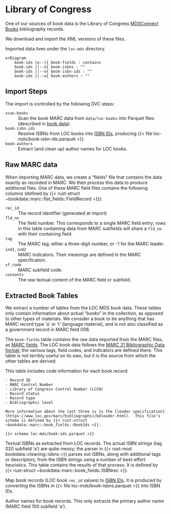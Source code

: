 # Library of Congress

One of our sources of book data is the Library of Congress [MDSConnect Books](https://www.loc.gov/cds/products/MDSConnect-books_all.html) bibliography records.

We download and import the XML versions of these files.

Imported data lives under the `loc-mds` directory.

```mermaid
erDiagram
    book-ids |o--|{ book-fields : contains
    book-ids ||--o{ book-isbns : ""
    book-ids ||--o{ book-isbn-ids : ""
    book-ids ||--o{ book-authors : ""
```

## Import Steps

The import is controlled by the following DVC steps:

`scan-books`
:   Scan the book MARC data from `data/loc-books` into Parquet files (described in [book data](loc-mds-raw)).

`book-isbn-ids`
:   Resolve ISBNs from LOC books into [ISBN IDs](isbn-id), producing {{< file loc-mds/book-isbn-ids.parquet >}}.

`book-authors`
:   Extract (and clean up) author names for LOC books.

## Raw MARC data {#sec-marc-format}

When importing MARC data, we create a “fields” file that contains the data exactly as recorded in MARC. We then process this data to produce additional files.  One of these MARC field files contains the following columns (defined by {{< rust-struct ~bookdata::marc::flat_fields::FieldRecord >}}):

`rec_id`
:   The record identifier (generated at import)

`fld_no`
:   The field number.  This corresponds to a single MARC field entry; rows in this table
    containing data from MARC subfields will share a `fld_no` with their containing field.

`tag`
:   The MARC tag; either a three-digit number, or -1 for the MARC leader.

`ind1`, `ind2`
:   MARC indicators.  Their meanings are defined in the MARC specification.

`sf_code`
:   MARC subfield code.

`contents`
:   The raw textual content of the MARC field or subfield.

## Extracted Book Tables

We extract a number of tables from the LOC MDS book data. These tables only
contain information about actual “books” in the collection, as opposed to other
types of materials.  We consider a book to be anything that has MARC record type
‘a’ or ‘t’ (language material), and is not also classified as a government
record in MARC field 008.

::: {.parquet file="loc-mds/book-fields.parquet"}
The `book-fields` table contains the raw data imported from the MARC files, as [MARC fields](marc-format).  The LOC book data follows the [MARC 21 Bibliographic Data format](https://www.loc.gov/marc/bibliographic/); the various tags, field codes, and indicators are defined there.  This table is not terribly useful on its own, but it is the source from which the other tables are derived.
:::


::: {.parquet file="loc-mds/book-ids.parquet"}
This table includes code information for each book record.
:::

    - Record ID
    - MARC Control Number
    - Library of Congress Control Number (LCCN)
    - Record status
    - Record type
    - Bibliographic level

    More information about the last three is in the [leader specification](https://www.loc.gov/marc/bibliographic/bdleader.html).  This file's schema is defined by {{< rust-struct ~bookdata::marc::book_fields::BookIds >}}.

    {{< schema loc-mds/book-ids.parquet >}}

::: {.parquet file="loc-mds/book-isbns.parquet"}
Textual ISBNs as extracted from LOC records.  The actual ISBN strings (tag 020
subfield ‘a’) are quite messy; the parser in {{< rust-mod bookdata::cleaning::isbns >}} parses out ISBNs,
along with additional tags or descriptors, from the ISBN strings using a number
of best-effort heuristics. This table contains the results of that process.
It is defined by {{< rust-struct ~bookdata::marc::book_fields::ISBNrec >}}.
:::

::: {.parquet file="loc-mds/book-isbn-ids.parquet"}
Map book records (LOC book `rec_id` values) to [ISBN IDs](isbn-id). It is
produced by converting the ISBNs in {{< file loc-mds/book-isbns.parquet >}} into
ISBN IDs.
:::

::: {.parquet file="loc-mds/book-authors.parquet"}
Author names for book records.  This only extracts the primary author name (MARC field 100 subfield ‘a’).
:::
